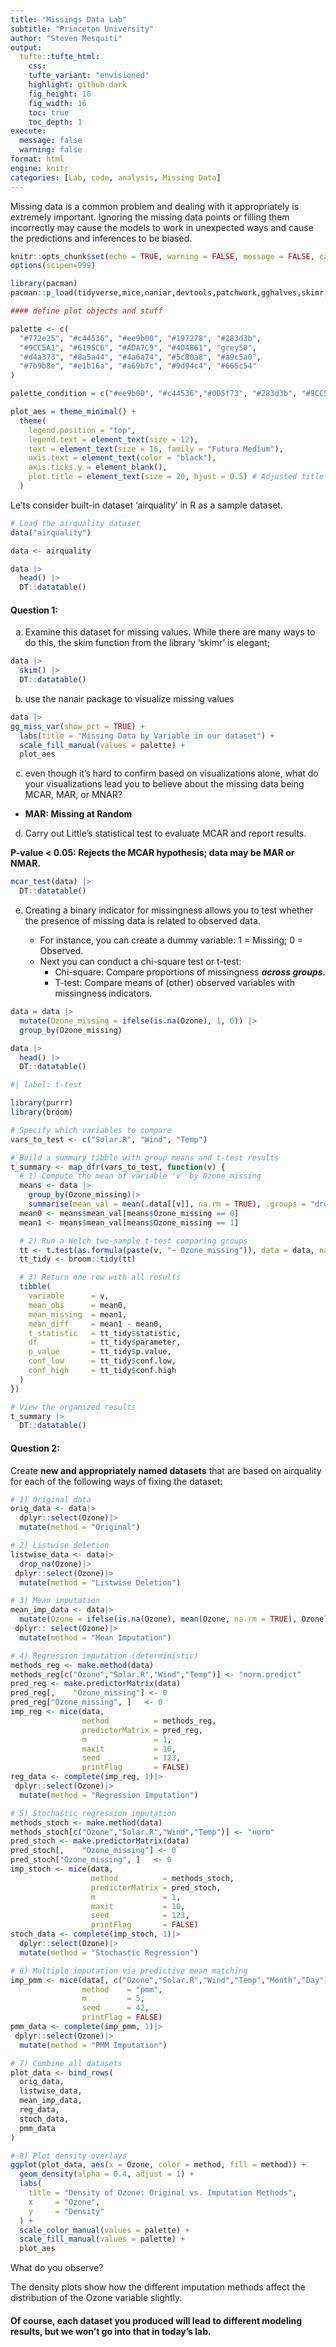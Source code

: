 ```yaml
---
title: "Missings Data Lab"
subtitle: "Princeton University"
author: "Steven Mesquiti"
output: 
  tufte::tufte_html:
    css: 
    tufte_variant: "envisioned"
    highlight: github-dark
    fig_height: 10
    fig_width: 16
    toc: true
    toc_depth: 1
execute: 
  message: false
  warning: false
format: html
engine: knitr
categories: [Lab, code, analysis, Missing Data]
---
```


Missing data is a common problem and dealing with it appropriately is extremely important. Ignoring the missing data points or filling them incorrectly may cause the models to work in unexpected ways and cause the predictions and inferences to be biased.

```r
knitr::opts_chunk$set(echo = TRUE, warning = FALSE, message = FALSE, cache = FALSE,fig.path = "Missing_data_lab/fig_")
options(scipen=999)
```

```r
library(pacman)
pacman::p_load(tidyverse,mice,naniar,devtools,patchwork,gghalves,skimr,install = T)

#### define plot objects and stuff

palette <- c(
  "#772e25", "#c44536", "#ee9b00", "#197278", "#283d3b", 
  "#9CC5A1", "#6195C6", "#ADA7C9", "#4D4861", "grey50",
  "#d4a373", "#8a5a44", "#4a6a74", "#5c80a8", "#a9c5a0",
  "#7b9b8e", "#e1b16a", "#a69b7c", "#9d94c4", "#665c54"
)

palette_condition = c("#ee9b00", "#c44536","#005f73", "#283d3b", "#9CC5A1", "#6195C6", "#ADA7C9", "#4D4861")

plot_aes = theme_minimal() +
  theme(
    legend.position = "top",
    legend.text = element_text(size = 12),
    text = element_text(size = 16, family = "Futura Medium"),
    axis.text = element_text(color = "black"),
    axis.ticks.y = element_blank(),
    plot.title = element_text(size = 20, hjust = 0.5) # Adjusted title size and centering
  )


```

Le'ts consider built-in dataset 'airquality' in R as a sample dataset.

```r
# Load the airquality dataset
data("airquality")

data <- airquality

data |> 
  head() |> 
  DT::datatable()
```

#### Question 1:

(a) Examine this dataset for missing values. While there are many ways to do this, the skim function from the library 'skimr' is elegant;

```r
data |> 
  skim() |> 
  DT::datatable()
```

(b) use the nanair package to visualize missing values

```r
data |> 
gg_miss_var(show_pct = TRUE) +
  labs(title = "Missing Data by Variable in our dataset") + 
  scale_fill_manual(values = palette) +
  plot_aes
```

(c) even though it's hard to confirm based on visualizations alone, what do your visualizations lead you to believe about the missing data being MCAR, MAR, or MNAR?

::: callout
-   **MAR: Missing at Random**
:::

(d) Carry out Little's statistical test to evaluate MCAR and report results.

::: callout
 **P-value < 0.05: Rejects the MCAR hypothesis; data may be MAR or NMAR.**
:::

```r
mcar_test(data) |> 
  DT::datatable()
```


(e) Creating a binary indicator for missingness allows you to test whether the presence of missing data is related to observed data.

    -   For instance, you can create a dummy variable: 1 = Missing; 0 = Observed.
    -   Next you can conduct a chi-square test or t-test:
        -   Chi-square: Compare proportions of missingness ***across groups***.
        -   T-test: Compare means of (other) observed variables with missingness indicators.

```r
data = data |> 
  mutate(Ozone_missing = ifelse(is.na(Ozone), 1, 0)) |> 
  group_by(Ozone_missing) 

data |> 
  head() |>
  DT::datatable()

```


```r
#| label: t-test

library(purrr)
library(broom)

# Specify which variables to compare
vars_to_test <- c("Solar.R", "Wind", "Temp")

# Build a summary tibble with group means and t-test results
t_summary <- map_dfr(vars_to_test, function(v) {
  # 1) Compute the mean of variable 'v' by Ozone_missing
  means <- data |> 
    group_by(Ozone_missing)|>
    summarise(mean_val = mean(.data[[v]], na.rm = TRUE), .groups = "drop")
  mean0 <- means$mean_val[means$Ozone_missing == 0]
  mean1 <- means$mean_val[means$Ozone_missing == 1]

  # 2) Run a Welch two‐sample t-test comparing groups
  tt <- t.test(as.formula(paste(v, "~ Ozone_missing")), data = data, na.action = na.omit)
  tt_tidy <- broom::tidy(tt)

  # 3) Return one row with all results
  tibble(
    variable      = v,
    mean_obs      = mean0,
    mean_missing  = mean1,
    mean_diff     = mean1 - mean0,
    t_statistic   = tt_tidy$statistic,
    df            = tt_tidy$parameter,
    p_value       = tt_tidy$p.value,
    conf_low      = tt_tidy$conf.low,
    conf_high     = tt_tidy$conf.high
  )
})

# View the organized results
t_summary |> 
  DT::datatable()
```


#### Question 2:

Create **new and appropriately named datasets** that are based on airquality for each of the following ways of fixing the dataset:

```r
# 1) Original data
orig_data <- data|>
  dplyr::select(Ozone)|>
  mutate(method = "Original")

# 2) Listwise deletion
listwise_data <- data|>
  drop_na(Ozone)|>
 dplyr::select(Ozone)|>
  mutate(method = "Listwise Deletion")

# 3) Mean imputation
mean_imp_data <- data|>
  mutate(Ozone = ifelse(is.na(Ozone), mean(Ozone, na.rm = TRUE), Ozone))|>
 dplyr:: select(Ozone)|>
  mutate(method = "Mean Imputation")

# 4) Regression imputation (deterministic)
methods_reg <- make.method(data)
methods_reg[c("Ozone","Solar.R","Wind","Temp")] <- "norm.predict"
pred_reg <- make.predictorMatrix(data)
pred_reg[,    "Ozone_missing"] <- 0
pred_reg["Ozone_missing", ]   <- 0
imp_reg <- mice(data,
                method          = methods_reg,
                predictorMatrix = pred_reg,
                m               = 1,
                maxit           = 10,
                seed            = 123,
                printFlag       = FALSE)
reg_data <- complete(imp_reg, 1)|>
 dplyr::select(Ozone)|>
  mutate(method = "Regression Imputation")

# 5) Stochastic regression imputation
methods_stoch <- make.method(data)
methods_stoch[c("Ozone","Solar.R","Wind","Temp")] <- "norm"
pred_stoch <- make.predictorMatrix(data)
pred_stoch[,    "Ozone_missing"] <- 0
pred_stoch["Ozone_missing", ]   <- 0
imp_stoch <- mice(data,
                  method          = methods_stoch,
                  predictorMatrix = pred_stoch,
                  m               = 1,
                  maxit           = 10,
                  seed            = 123,
                  printFlag       = FALSE)
stoch_data <- complete(imp_stoch, 1)|>
  dplyr::select(Ozone)|>
  mutate(method = "Stochastic Regression")

# 6) Multiple imputation via predictive mean matching
imp_pmm <- mice(data[, c("Ozone","Solar.R","Wind","Temp","Month","Day")],
                method    = "pmm",
                m         = 5,
                seed      = 42,
                printFlag = FALSE)
pmm_data <- complete(imp_pmm, 1)|>
 dplyr::select(Ozone)|>
  mutate(method = "PMM Imputation")

# 7) Combine all datasets
plot_data <- bind_rows(
  orig_data,
  listwise_data,
  mean_imp_data,
  reg_data,
  stoch_data,
  pmm_data
)
```

```r
# 8) Plot density overlays
ggplot(plot_data, aes(x = Ozone, color = method, fill = method)) +
  geom_density(alpha = 0.4, adjust = 1) +
  labs(
    title = "Density of Ozone: Original vs. Imputation Methods",
    x     = "Ozone",
    y     = "Density"
  ) +
  scale_color_manual(values = palette) +
  scale_fill_manual(values = palette) +
  plot_aes

```
 
What do you observe?

::: callout
The density plots show how the different imputation methods affect the distribution of the Ozone variable slightly.
:::

#### Of course, each dataset you produced will lead to different modeling results, but we won't go into that in today's lab.
